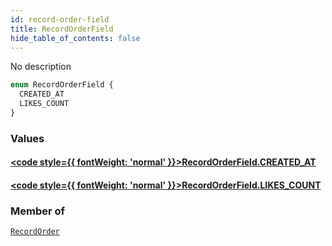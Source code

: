 ```yaml
---
id: record-order-field
title: RecordOrderField
hide_table_of_contents: false
---
```








No description

```graphql
enum RecordOrderField {
  CREATED_AT
  LIKES_COUNT
}
```


### Values

#### [<code style={{ fontWeight: 'normal' }}>RecordOrderField.<b>CREATED_AT</b></code>](#) 
> 
> 

#### [<code style={{ fontWeight: 'normal' }}>RecordOrderField.<b>LIKES_COUNT</b></code>](#) 
> 
> 



### Member of

[`RecordOrder`](/docs/graphql-api/beta/reference/inputs/record-order)  <Badge class="secondary" text="input"/>



